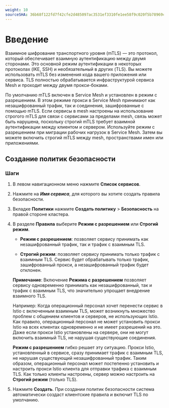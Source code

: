 ```yaml
---
weight: 10
sourceSHA: 36b68f122fd7f42cfe2d485097ac3531ef3310fe1ee58f9c020f5b78969cf29b
---
```


# Введение

Взаимное шифрование транспортного уровня (mTLS) — это протокол, который обеспечивает взаимную аутентификацию между двумя сторонами. Это основной режим аутентификации в некоторых протоколах (IKE, SSH) и необязательный в других (TLS). Вы можете использовать mTLS без изменения кода вашего приложения или сервиса. TLS полностью обрабатывается инфраструктурой сервиса Mesh и проходит между двумя прокси-боками.

По умолчанию mTLS включен в Service Mesh и установлен в режим с разрешением. В этом режиме прокси в Service Mesh принимают как незашифрованный трафик, так и соединения, зашифрованные с помощью mTLS. Если сервисы в mesh настроены на использование строгого mTLS для связи с сервисами за пределами mesh, связь может быть нарушена, поскольку строгий mTLS требует взаимной аутентификации между клиентом и сервером. Используйте режим с разрешением при миграции рабочих нагрузок в Service Mesh. Затем вы можете включить строгий mTLS между mesh, пространствами имен или приложениями.

## <span id="anquan">Создание политик безопасности</span>

### Шаги

1. В левом навигационном меню нажмите **Список сервисов**.

2. Нажмите на ***Имя сервиса***, для которого вы хотите создать правила безопасности.

3. Вкладке **Политики** нажмите **Создать политику** > **Безопасность** на правой стороне кластера.

4. В разделе **Правила** выберите **Режим с разрешением** или **Строгий режим**.

   - **Режим с разрешением**: позволяет сервису принимать как незашифрованный трафик, так и трафик с взаимным TLS.

   - **Строгий режим**: позволяет сервису принимать только трафик с взаимным TLS. Сервис будет обрабатывать только трафик, зашифрованный прокси, а незашифрованный трафик будет отклонен.

   **Примечание**: Включение **Режима с разрешением** позволяет сервису одновременно принимать как незашифрованный, так и трафик с взаимным TLS, что значительно упрощает внедрение взаимного TLS.

   Например: Когда операционный персонал хочет перенести сервис в Istio с включенным взаимным TLS, может возникнуть множество проблем с общением клиентов и серверов, не использующих Istio. Как правило, операционный персонал не может установить прокси Istio на всех клиентах одновременно и не имеет разрешений на это. Даже если прокси Istio установлены на сервере, они не могут включить взаимный TLS, не нарушая существующие соединения.

   **Режим с разрешением** гибко решает эту ситуацию. Прокси Istio, установленный в сервисе, сразу принимает трафик с взаимным TLS, не нарушая существующий незашифрованный трафик. Таким образом, операционный персонал может постепенно установить и настроить прокси Istio клиента для отправки трафика с взаимным TLS. Как только клиенты настроены, сервер можно настроить на **Строгий режим** (только TLS).

5. Нажмите **Создать**.
   При создании политик безопасности система автоматически создаст клиентские правила и включит TLS по умолчанию.
